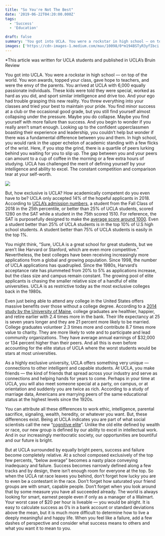 ```yaml
---
title: "So You're Not The Best"
date: '2019-06-22T04:20:00.000Z'
tags:
  - 'Success'
  - 'Education'

draft: false
summary: 'You got into UCLA. You were a rockstar in high school — on top of the world. You won awards, topped your class, gave hope to teachers, and were the envy of the parents.'
images: ['https://cdn-images-1.medium.com/max/10098/0*m194BSTyR3yfIbci']
---
```


\*This article was written for UCLA students and published in UCLA’s Bruin Review

You got into UCLA. You were a rockstar in high school — on top of the world. You won awards, topped your class, gave hope to teachers, and were the envy of the parents. You arrived at UCLA with 6,000 equally passionate individuals. These kids were told they were special, worked as hard as you did, and sport similar intelligence and drive too. And your ego had trouble grasping this new reality. You threw everything into your classes and tried your best to maintain your pride. You find minor success at a club or the occasional good grade, but you still find yourself almost collapsing under the pressure. Maybe you do collapse. Maybe you find yourself with more failure than success. And you begin to wonder if you really aren’t smart enough. Looking up to the confident upperclassmen boasting their experience and leadership, you couldn’t help but wonder if there was a fundamental difference between you and them. In high school, you would rank in the upper echelon of academic standing with a few flicks of the wrist. Here, if you stop the grind, there is a quartile of peers lurking behind you waiting for you to slip up. The gap between you and your peers can amount to a cup of coffee in the morning or a few extra hours of studying. UCLA has challenged the merit of defining yourself by your intelligence and ability to excel. The constant competition and comparison tear at your self-worth.

![](https://cdn-images-1.medium.com/max/10098/0*m194BSTyR3yfIbci)

But, how exclusive is UCLA? How academically competent do you even have to be? UCLA only accepted 14% of the hopeful applicants in 2018. According to [UCLA’s admission numbers](https://www.admission.ucla.edu/prospect/Adm_fr/Frosh_Prof18.htm), a student from the Fall Class of 2018 in the 25th percentile, or better than 25% of UCLA students, scored 1280 on the SAT while a student in the 75th scored 1510. For reference, the SAT is purposefully designed to make the [average score around 1000](https://collegereadiness.collegeboard.org/pdf/understanding-sat-scores.pdf). Even a student better than 25% of UCLA students is in the top 10% of U.S high school students. A student better than 75% of UCLA students is easily in the top 1%.

You might think, “Sure, UCLA is a great school for great students, but we aren’t like Harvard or Stanford, which are even more competitive.” Nevertheless, the best colleges have been receiving increasingly more applications from a global and growing population. Since 1998, the number of UCLA applications has quadrupled. Since the 1980s, Harvard’s acceptance rate has plummeted from 20% to 5% as applications increase, but the class size and campus remain constant. The growing pool of elite applicants is chasing the smaller relative size of a handful of elite universities. UCLA is as restrictive today as the most exclusive colleges back in the 1980s.

Even just being able to attend any college in the United States offers massive benefits over those without a college degree. According to a [2014 study by the University of Maine](https://www.luminafoundation.org/files/resources/its-not-just-the-money.pdf), college graduates are healthier, happier, and retire earlier with 2.4 times more in the bank. Their life expectancy at 25 is seven years longer and they are 21 percent more likely to be married. College graduates volunteer 2.3 times more and contribute 8.7 times more value to charity. They are more likely to vote and to participate and lead community organizations. They have average annual earnings of \$32,000 or 134 percent higher than their peers. And all this is even before accounting for the elite status of UCLA where the worst students would be stars at most universities.

As a highly exclusive university, UCLA offers something very unique — connections to other intelligent and capable students. At UCLA, you make friends — the kind of friends that spread across your industry and serve as connections and helping hands for years to come. Perhaps in your time at UCLA, you will also meet someone special at a party, on campus, or at orientation and suddenly you are twice as rich. According to a study of marriage data, Americans are marrying peers of the same educational status at the highest levels since the 1920s.

You can attribute all these differences to work ethic, intelligence, parental sacrifice, signaling, wealth, heredity, or whatever you want. But, these differences exist. Being at UCLA indicates you are part of what social scientists call the new “[cognitive elite](https://www.theatlantic.com/magazine/archive/2018/06/the-birth-of-a-new-american-aristocracy/559130/)”. Unlike the old elite defined by wealth or race, our new group is defined by our ability to excel in intellectual work. And in our increasingly meritocratic society, our opportunities are bountiful and our future is bright.

But at UCLA surrounded by equally bright peers, success and failure become completely relative. At a school composed exclusively of the top few percents, “below average” becomes a nasty place conveying inadequacy and failure. Success becomes narrowly defined along a few tracks and by design, there isn’t enough room for everyone at the top. So when the UCLA rat race leaves you behind, don’t forget how lucky you are to even be a contestant in the race. Don’t forget how saturated your friend groups are with smart, capable people. Don’t forget when you look around that by some measure you have all succeeded already. The world is always looking for smart, earnest people even if only as a manager of a Walmart. Your worst case of \$20 per hour is liveable — you would be alright. It is easy to calculate success as 0’s in a bank account or standard deviations above the mean, but it is much more difficult to determine how to live a deeply meaningful and happy life. When you feel like a failure, add a few dashes of perspective and consider what success means to others and what you want it to mean to you.
